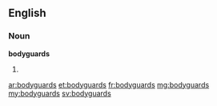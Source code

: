 ==English==

===Noun===
'''bodyguards'''
# {{plural of|bodyguard}}

[[ar:bodyguards]]
[[et:bodyguards]]
[[fr:bodyguards]]
[[mg:bodyguards]]
[[my:bodyguards]]
[[sv:bodyguards]]